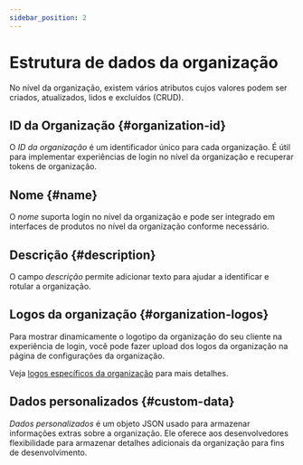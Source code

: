 ```yaml
---
sidebar_position: 2
---
```


# Estrutura de dados da organização

No nível da organização, existem vários atributos cujos valores podem ser criados, atualizados, lidos e excluídos (CRUD).

## ID da Organização \{#organization-id}

O _ID da organização_ é um identificador único para cada organização. É útil para implementar experiências de login no nível da organização e recuperar tokens de organização.

## Nome \{#name}

O _nome_ suporta login no nível da organização e pode ser integrado em interfaces de produtos no nível da organização conforme necessário.

## Descrição \{#description}

O campo _descrição_ permite adicionar texto para ajudar a identificar e rotular a organização.

## Logos da organização \{#organization-logos}

Para mostrar dinamicamente o logotipo da organização do seu cliente na experiência de login, você pode fazer upload dos logos da organização na página de configurações da organização.

Veja [logos específicos da organização](/customization/match-your-brand/#organization-specific-branding) para mais detalhes.

## Dados personalizados \{#custom-data}

_Dados personalizados_ é um objeto JSON usado para armazenar informações extras sobre a organização. Ele oferece aos desenvolvedores flexibilidade para armazenar detalhes adicionais da organização para fins de desenvolvimento.
